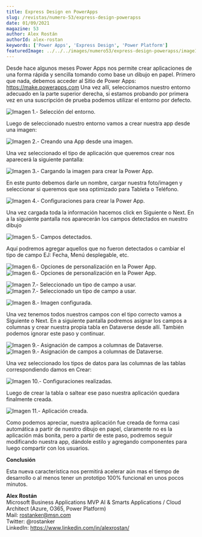 ```yaml
---
title: Express Design en PowerApps
slug: /revistas/numero-53/express-design-powerapss
date: 01/09/2021
magazine: 53
author: Alex Rostán
authorId: alex-rostan
keywords: ['Power Apps', 'Express Design', 'Power Platform']
featuredImage: ../../../images/numero53/express-design-powerapss/image1.png
---
```


Desde hace algunos meses Power Apps nos permite crear aplicaciones de
una forma rápida y sencilla tomando como base un dibujo en papel.
Primero que nada, debemos acceder al Sitio de Power Apps:
https://make.powerapps.com Una vez allí, seleccionamos nuestro entorno
adecuado en la parte superior derecha, si estamos probando por primera
vez en una suscripción de prueba podemos utilizar el entorno por
defecto.

![Imagen 1.- Selección del entorno.](../../../images/numero53/express-design-powerapss/image1.png)



Luego de seleccionado nuestro entorno vamos a crear nuestra app desde
una imagen:

![Imagen 2.- Creando una App desde una imagen.](../../../images/numero53/express-design-powerapss/image2.png)



Una vez seleccionado el tipo de aplicación que queremos crear nos
aparecerá la siguiente pantalla:

![Imagen 3.- Cargando la imagen para crear la Power App.](../../../images/numero53/express-design-powerapss/image3.png)



En este punto debemos darle un nombre, cargar nuestra foto/imagen y
seleccionar si queremos que sea optimizado para Tableta o Teléfono.

![Imagen 4.- Configuraciones para crear la Power App.](../../../images/numero53/express-design-powerapss/image4.png)


Una vez cargada toda la información hacemos click en Siguiente o Next.
En a la siguiente pantalla nos aparecerán los campos detectados en
nuestro dibujo

![Imagen 5.- Campos detectados.](../../../images/numero53/express-design-powerapss/image5.png)



Aquí podremos agregar aquellos que no fueron detectados o cambiar el
tipo de campo EJ: Fecha, Menú desplegable, etc.

![Imagen 6.- Opciones de personalización en la Power App.](../../../images/numero53/express-design-powerapss/image6.png)
![Imagen 6.- Opciones de personalización en la Power App.](../../../images/numero53/express-design-powerapss/image7.png)


![Imagen 7.- Seleccionado un tipo de campo a usar.](../../../images/numero53/express-design-powerapss/image8.png)
![Imagen 7.- Seleccionado un tipo de campo a usar.](../../../images/numero53/express-design-powerapss/image9.png)


![Imagen 8.- Imagen configurada.](../../../images/numero53/express-design-powerapss/image10.png)


Una vez tenemos todos nuestros campos con el tipo correcto vamos a
Siguiente o Next. En a siguiente pantalla podremos asignar los campos a
columnas y crear nuestra propia tabla en Dataverse desde allí. También
podemos ignorar este paso y continuar.

![Imagen 9.- Asignación de campos a columnas de Dataverse.](../../../images/numero53/express-design-powerapss/image11.png)
![Imagen 9.- Asignación de campos a columnas de Dataverse.](../../../images/numero53/express-design-powerapss/image12.png)


Una vez seleccionado los tipos de datos para las columnas de las tablas
correspondiendo damos en Crear:

![Imagen 10.- Configuraciones realizadas.](../../../images/numero53/express-design-powerapss/image13.png)



Luego de crear la tabla o saltear ese paso nuestra aplicación quedara
finalmente creada.

![Imagen 11.- Aplicación creada.](../../../images/numero53/express-design-powerapss/image14.png)



Como podemos apreciar, nuestra aplicación fue creada de forma casi
automática a partir de nuestro dibujo en papel, claramente no es la
aplicación más bonita, pero a partir de este paso, podremos seguir
modificando nuestra app, dándole estilo y agregando componentes para
luego compartir con los usuarios.

**Conclusión**

Esta nueva característica nos permitirá acelerar aún mas el tiempo de
desarrollo o al menos tener un prototipo 100% funcional en unos pocos
minutos.

**Alex Rostán** <br />
Microsoft Business Applications MVP AI & Smarts Applications / Cloud Architect (Azure, O365, Power Platform) <br />
Mail: rostanker@msn.com <br />
Twitter: @rostanker <br />
LinkedIn: https://www.linkedin.com/in/alexrostan/